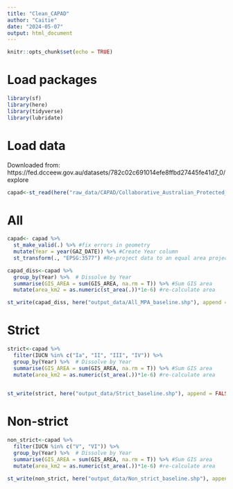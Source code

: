 ```yaml
---
title: "Clean_CAPAD"
author: "Caitie"
date: "2024-05-07"
output: html_document
---
```


```r
knitr::opts_chunk$set(echo = TRUE)
```

# Load packages
```r
library(sf)
library(here)
library(tidyverse)
library(lubridate)
```

# Load data

Downloaded from: https://fed.dcceew.gov.au/datasets/782c02c691014efe8ffbd27445fe41d7_0/explore

```r
capad<-st_read(here("raw_data/CAPAD/Collaborative_Australian_Protected_Areas_Database_(CAPAD)_2022_-_Marine.shp"))
```
# All

```r
capad<- capad %>% 
  st_make_valid(.) %>% #fix errors in geometry
  mutate(Year = year(GAZ_DATE)) %>% #Create Year column
  st_transform(., "EPSG:3577") #Re-project data to an equal area projection
```

```r
capad_diss<-capad %>% 
  group_by(Year) %>%  # Dissolve by Year
  summarise(GIS_AREA = sum(GIS_AREA, na.rm = T)) %>% #Sum GIS area
  mutate(area_km2 = as.numeric(st_area(.))*1e-6) #re-calculate area
```

```r
st_write(capad_diss, here("output_data/All_MPA_baseline.shp"), append = FALSE)
```



# Strict
```r
strict<-capad %>% 
  filter(IUCN %in% c("Ia", "II", "III", "IV")) %>% 
  group_by(Year) %>%  # Dissolve by Year
  summarise(GIS_AREA = sum(GIS_AREA, na.rm = T)) %>% #Sum GIS area
  mutate(area_km2 = as.numeric(st_area(.))*1e-6) #re-calculate area
  
```

```r
st_write(strict, here("output_data/Strict_baseline.shp"), append = FALSE)
```

# Non-strict

```r
non_strict<-capad %>% 
  filter(IUCN %in% c("V", "VI")) %>% 
  group_by(Year) %>%  # Dissolve by Year
  summarise(GIS_AREA = sum(GIS_AREA, na.rm = T)) %>% #Sum GIS area
  mutate(area_km2 = as.numeric(st_area(.))*1e-6) #re-calculate area
```

```r
st_write(non_strict, here("output_data/Non_strict_baseline.shp"), append = FALSE)
```

